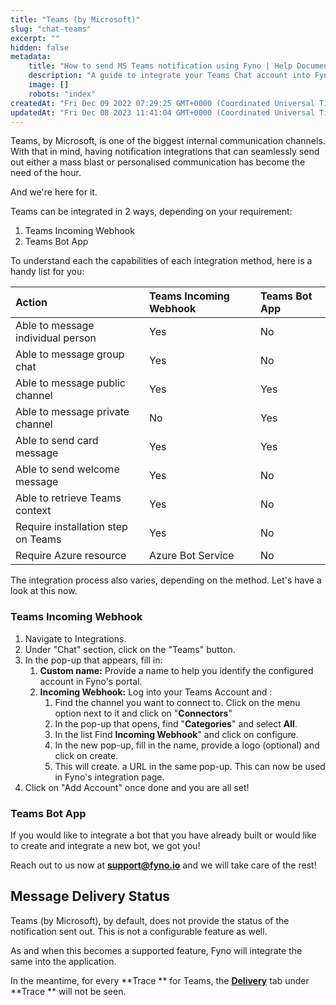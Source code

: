 ```yaml
---
title: "Teams (by Microsoft)"
slug: "chat-teams"
excerpt: ""
hidden: false
metadata:
    title: "How to send MS Teams notification using Fyno | Help Document"
    description: "A guide to integrate your Teams Chat account into Fyno."
    image: []
    robots: "index"
createdAt: "Fri Dec 09 2022 07:29:25 GMT+0000 (Coordinated Universal Time)"
updatedAt: "Fri Dec 08 2023 11:41:04 GMT+0000 (Coordinated Universal Time)"
---
```


Teams, by Microsoft, is one of the biggest internal communication channels. With that in mind, having notification integrations that can seamlessly send out either a mass blast or personalised communication has become the need of the hour.

And we're here for it.

Teams can be integrated in 2 ways, depending on your requirement:

1. Teams Incoming Webhook
2. Teams Bot App

To understand each the capabilities of each integration method, here is a handy list for you:

| Action                             | Teams Incoming Webhook | Teams Bot App |
| :--------------------------------- | :--------------------- | :------------ |
| Able to message individual person  | Yes                    | No            |
| Able to message group chat         | Yes                    | No            |
| Able to message public channel     | Yes                    | Yes           |
| Able to message private channel    | No                     | Yes           |
| Able to send card message          | Yes                    | Yes           |
| Able to send welcome message       | Yes                    | No            |
| Able to retrieve Teams context     | Yes                    | No            |
| Require installation step on Teams | Yes                    | No            |
| Require Azure resource             | Azure Bot Service      | No            |

The integration process also varies, depending on the method. Let's have a look at this now.

### Teams Incoming Webhook

1. Navigate to Integrations.
2. Under "Chat" section, click on the "Teams" button.
3. In the pop-up that appears, fill in:
    1. **Custom name:** Provide a name to help you identify the configured account in Fyno's portal.
    2. **Incoming Webhook:** Log into your Teams Account and :
        1. Find the channel you want to connect to. Click on the menu option next to it and click on "**Connectors**"
        2. In the pop-up that opens, find "**Categories**" and select **All**.
        3. In the list Find **Incoming Webhook**" and click on configure.
        4. In the new pop-up, fill in the name, provide a logo (optional) and click on create.
        5. This will create. a URL in the same pop-up. This can now be used in Fyno's integration page.
4. Click on "Add Account" once done and you are all set!

### Teams Bot App

If you would like to integrate a bot that you have already built or would like to create and integrate a new bot, we got you!

Reach out to us now at **[support@fyno.io](mailto:support@fyno.io)** and we will take care of the rest!

## Message Delivery Status

Teams (by Microsoft), by default, does not provide the status of the notification sent out. This is not a configurable feature as well.

As and when this becomes a supported feature, Fyno will integrate the same into the application.

In the meantime, for every **Trace ** for Teams, the **[Delivery](./log-details-delivery)** tab under **Trace ** will not be seen.
